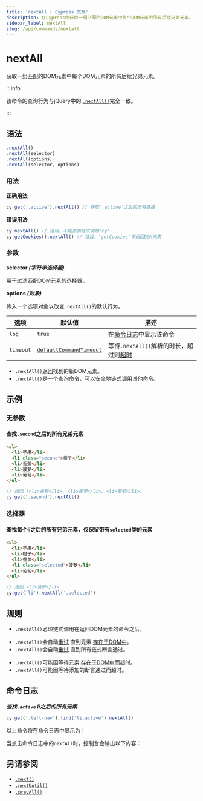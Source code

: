 ```yaml
---
title: 'nextAll | Cypress 文档'
description: 在Cypress中获取一组匹配的DOM元素中每个DOM元素的所有后续兄弟元素。
sidebar_label: nextAll
slug: /api/commands/nextall
---
```


<ProductHeading product="app" />

# nextAll

获取一组匹配的DOM元素中每个DOM元素的所有后续兄弟元素。

:::info

该命令的查询行为与jQuery中的
[`.nextAll()`](http://api.jquery.com/nextAll)完全一致。

:::

## 语法

```javascript
.nextAll()
.nextAll(selector)
.nextAll(options)
.nextAll(selector, options)
```

### 用法

<Icon name="check-circle" color="green" /> **正确用法**

```javascript
cy.get('.active').nextAll() // 获取`.active`之后的所有链接
```

<Icon name="exclamation-triangle" color="red" /> **错误用法**

```javascript
cy.nextAll() // 错误，不能直接链式调用'cy'
cy.getCookies().nextAll() // 错误，'getCookies'不返回DOM元素
```

### 参数

<Icon name="angle-right" /> **selector _(字符串选择器)_**

用于过滤匹配DOM元素的选择器。

<Icon name="angle-right" /> **options _(对象)_**

传入一个选项对象以改变`.nextAll()`的默认行为。

| 选项      | 默认值                                                           | 描述                                                                         |
| --------- | ----------------------------------------------------------------- | ----------------------------------------------------------------------------------- |
| `log`     | `true`                                                            | 在[命令日志](/app/core-concepts/open-mode#Command-Log)中显示该命令 |
| `timeout` | [`defaultCommandTimeout`](/app/references/configuration#Timeouts) | 等待`.nextAll()`解析的时长，超过则[超时](#Timeouts)             |

<HeaderYields />

- `.nextAll()`返回找到的新DOM元素。
- `.nextAll()`是一个查询命令，可以安全地链式调用其他命令。

## 示例

### 无参数

#### 查找`.second`之后的所有兄弟元素

```html
<ul>
  <li>苹果</li>
  <li class="second">橙子</li>
  <li>香蕉</li>
  <li>菠萝</li>
  <li>葡萄</li>
</ul>
```

```javascript
// 返回 [<li>香蕉</li>, <li>菠萝</li>, <li>葡萄</li>]
cy.get('.second').nextAll()
```

### 选择器

#### 查找每个li之后的所有兄弟元素，仅保留带有`selected`类的元素

```html
<ul>
  <li>苹果</li>
  <li>橙子</li>
  <li>香蕉</li>
  <li class="selected">菠萝</li>
  <li>葡萄</li>
</ul>
```

```javascript
// 返回 <li>菠萝</li>
cy.get('li').nextAll('.selected')
```

## 规则

<HeaderRequirements />

- `.nextAll()`必须链式调用在返回DOM元素的命令之后。

<HeaderAssertions />

- `.nextAll()`会自动[重试](/app/core-concepts/retry-ability)
  直到元素
  [存在于DOM中](/app/core-concepts/introduction-to-cypress#Implicit-Assertions)。
- `.nextAll()`会自动[重试](/app/core-concepts/retry-ability)
  直到所有链式断言通过。

<HeaderTimeouts />

- `.nextAll()`可能因等待元素
  [存在于DOM中](/app/core-concepts/introduction-to-cypress#Implicit-Assertions)而超时。
- `.nextAll()`可能因等待添加的断言通过而超时。

## 命令日志

**_查找`.active` li之后的所有元素_**

```javascript
cy.get('.left-nav').find('li.active').nextAll()
```

以上命令将在命令日志中显示为：

<DocsImage
  src="/img/api/nextall/next-all-traversal-command-for-the-dom.png"
  alt="命令日志 nextAll"
/>

当点击命令日志中的`nextAll`时，控制台会输出以下内容：

<DocsImage
  src="/img/api/nextall/all-next-elements-are-logged-in-console.png"
  alt="控制台日志 nextAll"
/>

## 另请参阅

- [`.next()`](/api/commands/next)
- [`.nextUntil()`](/api/commands/nextuntil)
- [`.prevAll()`](/api/commands/prevall)
